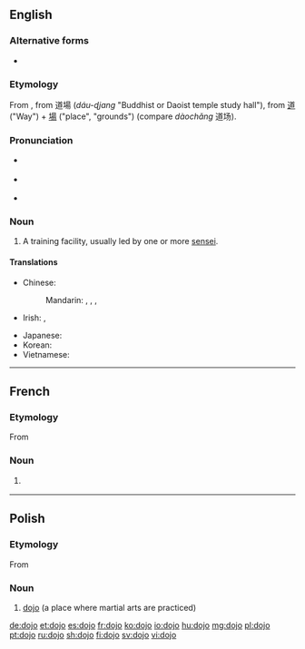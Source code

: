 {{also|dōjō}}
==English==
{{wikipedia}}

===Alternative forms===
* {{l|en|dōjō}}

===Etymology===
From {{etyl|ja|en}} {{l|ja|道場|tr=''dōjō'' どうじょう}}, from {{etyl|ltc|en}} 道場 (''dáu-ɖjang'' "Buddhist or Daoist temple study hall"), from [[道]] ("Way") + [[場]] ("place", "grounds") (compare {{etyl|cmn|en}} ''dàochǎng'' 道场).

===Pronunciation===
* {{a|UK}} {{IPA|/ˈdəʊdʒəʊ/|[ˈdəʊ̯d͡ʒəʊ̯]|lang=en}}
* {{a|US}} {{IPA|/ˈdoʊˌdʒoʊ/|[ˈdoʊ̯ˌd͡ʒoʊ̯]|lang=en}}
* {{rhymes|əʊdʒəʊ|lang=en}}

===Noun===
{{en-noun|s|dojo}}

# {{lb|en|martial arts}} A training facility, usually led by one or more [[sensei]].

====Translations====
{{trans-top|martial arts training facility}}
* Chinese: 
*: Mandarin: {{t|cmn|武術館}}, {{t|cmn|武术馆|tr=wǔshùguǎn}}, {{t|cmn|武館}}, {{t|cmn|武馆|tr=wǔguǎn}}
* Irish: {{t|ga|seomra oiliúna|m}}, {{t|ga|dojo|m}}
{{trans-mid}}
* Japanese: {{t-needed|ja}}
* Korean: {{t-needed|ko}}
* Vietnamese: {{t-needed|vi}}
{{trans-bottom}}

----

==French==
{{wikipedia|lang=fr}}

===Etymology===
From {{etyl|ja|fr}} {{m|ja|道場|tr=dōjō||place of the way|sc=Jpan}}

===Noun===
{{fr-noun|m}}

# {{lb|fr|martial arts}} {{l|en|dojo}}

----

==Polish==

===Etymology===
From {{etyl|ja|pl}} {{m|ja|道場|tr=dōjō||place of the way|sc=Jpan}}

===Noun===
{{head|pl|noun|g=n|indeclinable}}

# [[#English|dojo]] (a place where martial arts are practiced)

[[de:dojo]]
[[et:dojo]]
[[es:dojo]]
[[fr:dojo]]
[[ko:dojo]]
[[io:dojo]]
[[hu:dojo]]
[[mg:dojo]]
[[pl:dojo]]
[[pt:dojo]]
[[ru:dojo]]
[[sh:dojo]]
[[fi:dojo]]
[[sv:dojo]]
[[vi:dojo]]